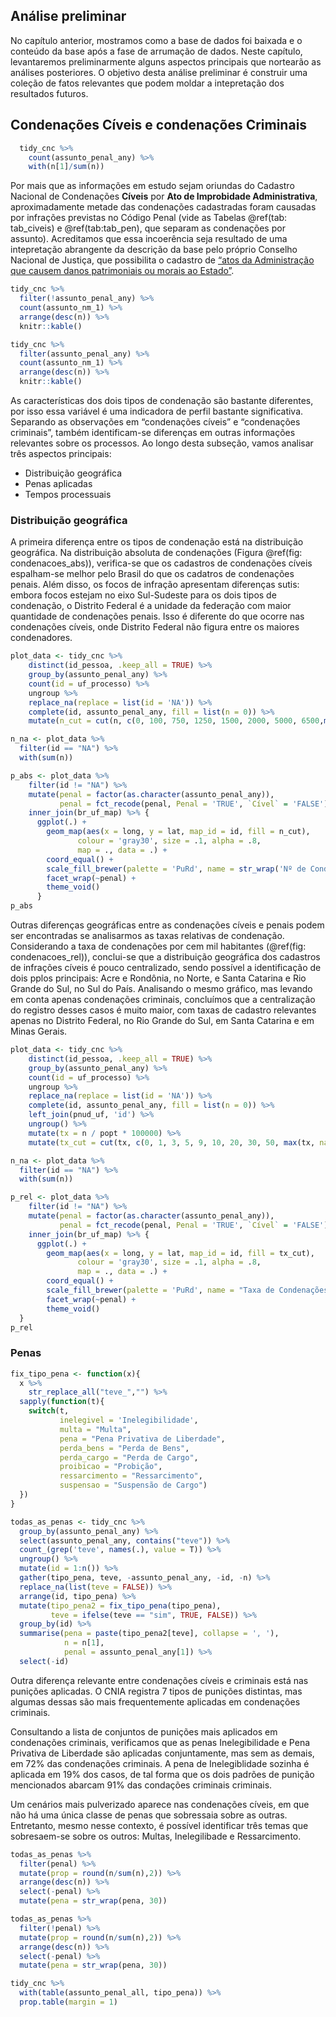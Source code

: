 ## Análise preliminar

No capítulo anterior, mostramos como a base de dados foi baixada e o conteúdo da base após a fase de arrumação de dados. Neste capítulo, levantaremos preliminarmente alguns aspectos principais que nortearão as análises posteriores. O objetivo desta análise preliminar é construir uma coleção de fatos relevantes que podem moldar a intepretação dos resultados futuros.

## Condenações Cíveis e condenações Criminais

```r
  tidy_cnc %>% 
    count(assunto_penal_any) %>% 
    with(n[1]/sum(n))
```

Por mais que as informações em estudo sejam oriundas do Cadastro Nacional de Condenações **Cíveis** por **Ato de Improbidade Administrativa**, aproximadamente metade das condenações cadastradas foram causadas por infrações previstas no Código Penal (vide as Tabelas \@ref(tab: tab_civeis) e \@ref(tab:tab_pen), que separam as condenações por assunto). Acreditamos que essa incoerência seja resultado de uma intepretação abrangente da descrição da base pelo próprio Conselho Nacional de Justiça, que possibilita o cadastro de ["atos da Administração que causem danos patrimoniais ou morais ao Estado"](http://www.cnj.jus.br/sistemas/certidoes/20650-cadastro-nacional-de-condenacoes-civeis-por-ato-de-improbidade-administrativa-cnia).

```r

tidy_cnc %>% 
  filter(!assunto_penal_any) %>% 
  count(assunto_nm_1) %>% 
  arrange(desc(n)) %>% 
  knitr::kable()

```

```r

tidy_cnc %>% 
  filter(assunto_penal_any) %>% 
  count(assunto_nm_1) %>% 
  arrange(desc(n)) %>% 
  knitr::kable()

```

As características dos dois tipos de condenação são bastante diferentes, por isso essa variável é uma indicadora de perfil bastante significativa. Separando as observações em "condenações cíveis" e "condenações criminais", também identificam-se diferenças em outras informações relevantes sobre os processos. Ao longo desta subseção, vamos analisar três aspectos principais:

- Distribuição geográfica
- Penas aplicadas
- Tempos processuais

### Distribuição geográfica

A primeira diferença entre os tipos de condenação está na distribuição geográfica. Na distribuição absoluta de condenações (Figura \@ref(fig: condenacoes_abs)), verifica-se que os cadastros de condenações cíveis espalham-se melhor pelo Brasil do que os cadatros de condenações penais. Além disso, os focos de infração apresentam diferenças sutis: embora focos estejam no eixo Sul-Sudeste para os dois tipos de condenação, o Distrito Federal é a unidade da federação com maior quantidade de condenações penais. Isso é diferente do que ocorre nas condenações cíveis, onde Distrito Federal não figura entre os maiores condenadores.

```r

plot_data <- tidy_cnc %>% 
    distinct(id_pessoa, .keep_all = TRUE) %>%
    group_by(assunto_penal_any) %>% 
    count(id = uf_processo) %>%
    ungroup %>%
    replace_na(replace = list(id = 'NA')) %>% 
    complete(id, assunto_penal_any, fill = list(n = 0)) %>% 
    mutate(n_cut = cut(n, c(0, 100, 750, 1250, 1500, 2000, 5000, 6500,max(n)), dig.lab=5, include.lowest = T))

n_na <- plot_data %>% 
  filter(id == "NA") %>% 
  with(sum(n))

p_abs <- plot_data %>% 
    filter(id != "NA") %>% 
    mutate(penal = factor(as.character(assunto_penal_any)),
           penal = fct_recode(penal, Penal = 'TRUE', `Cível` = 'FALSE')) %>% 
    inner_join(br_uf_map) %>% {
      ggplot(.) +
        geom_map(aes(x = long, y = lat, map_id = id, fill = n_cut),
               colour = 'gray30', size = .1, alpha = .8,
               map = ., data = .) +
        coord_equal() +
        scale_fill_brewer(palette = 'PuRd', name = str_wrap('Nº de Condenações')) +
        facet_wrap(~penal) +
        theme_void()
      }
p_abs
```

Outras diferenças geográficas entre as condenações cíveis e penais podem ser encontradas se analisarmos as taxas relativas de condenação. Considerando a taxa de condenações por cem mil habitantes (\@ref(fig: condenacoes_rel)), conclui-se que a distribuição geográfica dos cadastros de infrações cíveis é pouco centralizado, sendo possível a identificação de dois pplos principais: Acre e Rondônia, no Norte, e Santa Catarina e Rio Grande do Sul, no Sul do País. Analisando o mesmo gráfico, mas levando em conta apenas condenações criminais, concluímos que a centralização do registro desses casos é muito maior, com taxas de cadastro relevantes apenas no Distrito Federal, no Rio Grande do Sul, em Santa Catarina e em Minas Gerais.

```r

plot_data <- tidy_cnc %>% 
    distinct(id_pessoa, .keep_all = TRUE) %>%
    group_by(assunto_penal_any) %>% 
    count(id = uf_processo) %>%
    ungroup %>%
    replace_na(replace = list(id = 'NA')) %>% 
    complete(id, assunto_penal_any, fill = list(n = 0)) %>% 
    left_join(pnud_uf, 'id') %>%
    ungroup() %>% 
    mutate(tx = n / popt * 100000) %>% 
    mutate(tx_cut = cut(tx, c(0, 1, 3, 5, 9, 10, 20, 30, 50, max(tx, na.rm = T)), dig.lab = 5, include.lowest = T))

n_na <- plot_data %>% 
  filter(id == "NA") %>% 
  with(sum(n))

p_rel <- plot_data %>% 
    filter(id != "NA") %>% 
    mutate(penal = factor(as.character(assunto_penal_any)),
           penal = fct_recode(penal, Penal = 'TRUE', `Cível` = 'FALSE')) %>%
    inner_join(br_uf_map) %>% {
      ggplot(.) +
        geom_map(aes(x = long, y = lat, map_id = id, fill = tx_cut),
               colour = 'gray30', size = .1, alpha = .8,
               map = ., data = .) +
        coord_equal() +
        scale_fill_brewer(palette = 'PuRd', name = "Taxa de Condenações\npor 100 mil habitantes") +
        facet_wrap(~penal) +
        theme_void()
  }
p_rel

```

### Penas

```r
fix_tipo_pena <- function(x){
  x %>% 
    str_replace_all("teve_","") %>% 
  sapply(function(t){
    switch(t,
           inelegivel = 'Inelegibilidade',
           multa = "Multa",
           pena = "Pena Privativa de Liberdade",
           perda_bens = "Perda de Bens",
           perda_cargo = "Perda de Cargo",
           proibicao = "Probição",
           ressarcimento = "Ressarcimento",
           suspensao = "Suspensão de Cargo")
  })
}

todas_as_penas <- tidy_cnc %>% 
  group_by(assunto_penal_any) %>% 
  select(assunto_penal_any, contains("teve")) %>% 
  count_(grep('teve', names(.), value = T)) %>% 
  ungroup() %>% 
  mutate(id = 1:n()) %>% 
  gather(tipo_pena, teve, -assunto_penal_any, -id, -n) %>% 
  replace_na(list(teve = FALSE)) %>% 
  arrange(id, tipo_pena) %>% 
  mutate(tipo_pena2 = fix_tipo_pena(tipo_pena),
         teve = ifelse(teve == "sim", TRUE, FALSE)) %>% 
  group_by(id) %>% 
  summarise(pena = paste(tipo_pena2[teve], collapse = ', '),
            n = n[1], 
            penal = assunto_penal_any[1]) %>% 
  select(-id)

```

Outra diferença relevante entre condenações cíveis e criminais está nas punições aplicadas. O CNIA registra 7 tipos de punições distintas, mas algumas dessas são mais frequentemente aplicadas em condenações criminais.

Consultando a lista de conjuntos de punições mais aplicados em condenações criminais, verificamos que as penas Inelegibilidade e Pena Privativa de Liberdade são aplicadas conjuntamente, mas sem as demais, em 72% das condenações criminais. A pena de Inelegiblidade sozinha é aplicada em 19% dos casos, de tal forma que os dois padrões de punição mencionados abarcam 91% das condações criminais criminais.

Um cenários mais pulverizado aparece nas condenações cíveis, em que não há uma única classe de penas que sobressaia sobre as outras. Entretanto, mesmo nesse contexto, é possível identificar três temas que sobresaem-se sobre os outros: Multas, Inelegilibade e Ressarcimento.

```r

todas_as_penas %>% 
  filter(penal) %>% 
  mutate(prop = round(n/sum(n),2)) %>% 
  arrange(desc(n)) %>% 
  select(-penal) %>% 
  mutate(pena = str_wrap(pena, 30))

```

<!-- - Inelegibilidade. -->
<!-- - Multa. -->
<!-- - Pena privativa de liberdade. -->
<!-- - Perda de bens ou valores acrescidos ilicitamente ao patrimônio. -->
<!-- - Perda de Cargo/Emprego/Função Pública. -->
<!-- - Ressarcimento integral do Dano. -->
<!-- - Suspensão dos Direitos Políticos. -->
<!-- - Proibição de Contratar com o Poder Público ou receber incentivos fiscais ou creditícios, direta ou indiretamente, ainda que por intermédio de pessoa jurídica da qual seja sócio majoritário. -->


```r

todas_as_penas %>% 
  filter(!penal) %>% 
  mutate(prop = round(n/sum(n),2)) %>% 
  arrange(desc(n)) %>% 
  select(-penal) %>% 
  mutate(pena = str_wrap(pena, 30))

```


```r

tidy_cnc %>%  
  with(table(assunto_penal_all, tipo_pena)) %>% 
  prop.table(margin = 1)

```

